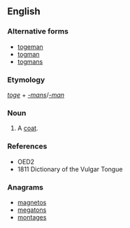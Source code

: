 ==English==

===Alternative forms===
* [[togeman]]
* [[togman]]
* [[togmans]]

===Etymology===
''[[toge]]'' + ''[[-mans]]''/''[[-man]]''

===Noun===
{{en-noun|pl=togemans}}

# {{cant}} A [[coat]].

===References===
* OED2
* 1811 Dictionary of the Vulgar Tongue

===Anagrams===
* [[magnetos#English|magnetos]]
* [[megatons#English|megatons]]
* [[montages#English|montages]]